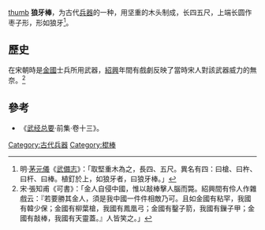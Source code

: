 {{Expand |time=2011-03-20T11:18:25+00:00 }}
[[file:Wubeizhi_clubs.jpg|thumb]]
'''狼牙棒'''，为古代[[兵器|兵器]]的一种，用坚重的木头制成，长四五尺，上端长圆作枣子形，形如狼牙<ref>明·[[茅元儀|茅元儀]]《[[武備志|武備志]]》：「取堅重木為之，長四、五尺。異名有四：曰槍、曰杵、曰杆、曰棒。植釘於上，如狼牙者，曰狼牙棒。」</REF>。

==歷史==

在宋朝時是[[金國|金國]]士兵所用武器，[[紹興_(南宋)|紹興]]年間有戲劇反映了當時宋人對該武器威力的無奈。<ref>宋·張知甫《可書》：「金人自侵中國，惟以敲棒擊人腦而斃。紹興間有伶人作雜戲云：『若要勝其金人，須是我中國一件件相敵乃可。且如金國有粘罕，我國有韓少保；金國有柳葉槍，我國有鳳凰弓；金國有鑿子箭，我國有鏁子甲；金國有敲棒，我國有天靈蓋。』人皆笑之。」</REF>



== 參考 ==
*《[[武经总要|武经总要]]·前集·卷十三》。
{{REFLIST}}

{{中國古代武器}}

[[Category:古代兵器|Category:古代兵器]]
[[Category:棍棒|Category:棍棒]]